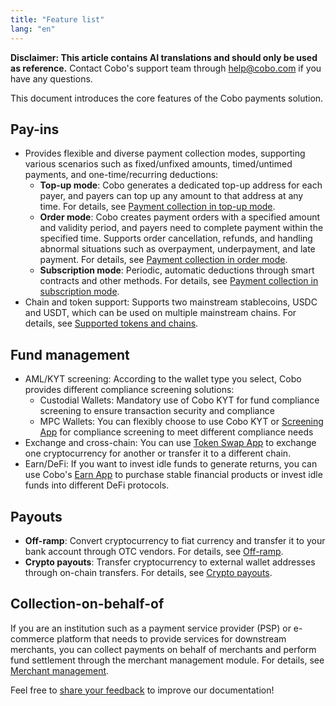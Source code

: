 ```yaml
---
title: "Feature list"
lang: "en"
---
```


<Note>**Disclaimer: This article contains AI translations and should only be used as reference.** Contact Cobo's support team through [help@cobo.com](mailto:help@cobo.com) if you have any questions.</Note>

This document introduces the core features of the Cobo payments solution.

## Pay-ins

- Provides flexible and diverse payment collection modes, supporting various scenarios such as fixed/unfixed amounts, timed/untimed payments, and one-time/recurring deductions:
  - **Top-up mode**: Cobo generates a dedicated top-up address for each payer, and payers can top up any amount to that address at any time. For details, see [Payment collection in top-up mode](/v2/payments/get-topup-addresses).
  - **Order mode**: Cobo creates payment orders with a specified amount and validity period, and payers need to complete payment within the specified time. Supports order cancellation, refunds, and handling abnormal situations such as overpayment, underpayment, and late payment. For details, see [Payment collection in order mode](/v2/payments/create-orders).
  - **Subscription mode**: Periodic, automatic deductions through smart contracts and other methods. For details, see [Payment collection in subscription mode](/v2/payments/create-subscriptions).
- Chain and token support: Supports two mainstream stablecoins, USDC and USDT, which can be used on multiple mainstream chains. For details, see [Supported tokens and chains](/v2/payments/supported-chains-and-tokens).

## Fund management
- AML/KYT screening: According to the wallet type you select, Cobo provides different compliance screening solutions:
  - Custodial Wallets: Mandatory use of Cobo KYT for fund compliance screening to ensure transaction security and compliance
  - MPC Wallets: You can flexibly choose to use Cobo KYT or [Screening App](https://manuals.cobo.com/en/apps/screening/introduction) for compliance screening to meet different compliance needs
- Exchange and cross-chain: You can use [Token Swap App](https://manuals.cobo.com/en/apps/token-swap/introduction) to exchange one cryptocurrency for another or transfer it to a different chain.
- Earn/DeFi: If you want to invest idle funds to generate returns, you can use Cobo's [Earn App](https://manuals.cobo.com/en/apps/earn/introduction) to purchase stable financial products or invest idle funds into different DeFi protocols.

## Payouts

- **Off-ramp**: Convert cryptocurrency to fiat currency and transfer it to your bank account through OTC vendors. For details, see [Off-ramp](/v2/payments/fiat-payouts).
- **Crypto payouts**: Transfer cryptocurrency to external wallet addresses through on-chain transfers. For details, see [Crypto payouts](/v2/payments/crypto-payouts).


## Collection-on-behalf-of

If you are an institution such as a payment service provider (PSP) or e-commerce platform that needs to provide services for downstream merchants, you can collect payments on behalf of merchants and perform fund settlement through the merchant management module. For details, see [Merchant management](/v2/payments/merchants).




<Tip>Feel free to [share your feedback](https://forms.zohopublic.com/cobo/form/DocumentFeedbackForm/formperma/QvLOhxJv1_JMsJ-1dleZ8Itb_7rzN-LtgvsDdxosoVI) to improve our documentation!</Tip>

